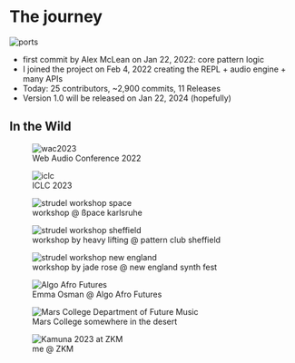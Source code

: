 # The journey

![ports](./img/ports.png)

- first commit by Alex McLean on Jan 22, 2022: core pattern logic
- I joined the project on Feb 4, 2022 creating the REPL + audio engine + many APIs
- Today: 25 contributors, ~2,900 commits, 11 Releases
- Version 1.0 will be released on Jan 22, 2024 (hopefully)

## In the Wild

<div className="grid grid-cols-2 gap-2">
  <figure>
    <img alt="wac2023" src="./img/wac2022.png" />
    <figcaption>Web Audio Conference 2022</figcaption>
  </figure>
  <figure>
    <img alt="iclc" src="./img/iclc-scrot.png" />
    <figcaption>ICLC 2023</figcaption>
  </figure>
</div>

<div className="grid grid-cols-3 gap-2">
  <figure>
    <img alt="strudel workshop space" src="./img/strudel-workshop-space.jpeg" />
    <figcaption>workshop @ ßpace karlsruhe</figcaption>
  </figure>
  <figure>
    <img alt="strudel workshop sheffield" src="./img/strudel-workshop-lucy.jpg" />
    <figcaption>workshop by heavy lifting @ pattern club sheffield</figcaption>
  </figure>
  <figure>
    <img alt="strudel workshop new england" src="./img/jaderose-strudel-workshop-New-England-synth-fest.jpg" />
    <figcaption>workshop by jade rose @ new england synth fest</figcaption>
  </figure>
</div>

<div className="grid grid-cols-3 gap-2">
<figure>

<img alt="Algo Afro Futures" src="./img/emma-osman.png" />
  <figcaption>Emma Osman @ Algo Afro Futures</figcaption>
</figure>
<figure>
<img alt="Mars College Department of Future Music" src="./img/mars-college-department-strudel.jpg" />
  <figcaption>Mars College somewhere in the desert</figcaption>
</figure>
<figure>
<img alt="Kamuna 2023 at ZKM" src="./img/kamuna.JPG" />
  <figcaption>me @ ZKM</figcaption>
</figure>
</div>
<div className="h-[600px]"/>
